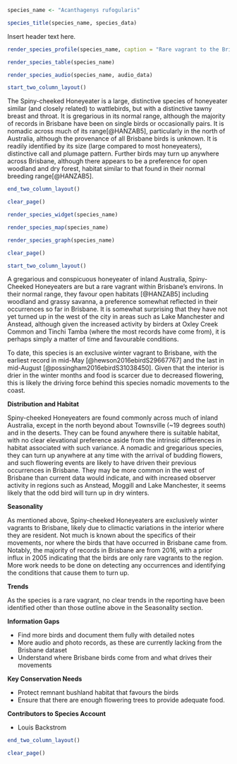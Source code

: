 ```r
species_name <- "Acanthagenys rufogularis"
```

```r
species_title(species_name, species_data)
```

Insert header text here.

```r
render_species_profile(species_name, caption = "Rare vagrant to the Brisbane region, with only a handful of records, all in winter months indicating seasonal movements. Common throughout the interior of Australia but rarely makes it to the coast.")
```

```r
render_species_table(species_name)
```

```r
render_species_audio(species_name, audio_data)
```

```r
start_two_column_layout()
```

The Spiny-cheeked Honeyeater is a large, distinctive species of honeyeater similar (and closely related) to wattlebirds, but with a distinctive tawny breast and throat. It is gregarious in its normal range, although the majority of records in Brisbane have been on single birds or occasionally pairs. It is nomadic across much of its range[@HANZAB5], particularly in the north of Australia, although the provenance of all Brisbane birds is unknown. It is readily identified by its size (large compared to most honeyeaters), distinctive call and plumage pattern. Further birds may turn up anywhere across Brisbane, although there appears to be a preference for open woodland and dry forest, habitat similar to that found in their normal breeding range[@HANZAB5].

```r
end_two_column_layout()
```

```r
clear_page()
```

```r
render_species_widget(species_name)
```

```r
render_species_map(species_name)
```

```r
render_species_graph(species_name)
```

```r
clear_page()
```

```r
start_two_column_layout()
```

A gregarious and conspicuous honeyeater of inland Australia, Spiny-Cheeked Honeyeaters are but a rare vagrant within Brisbane's environs. In their normal range, they favour open habitats [@HANZAB5] including woodland and grassy savanna, a preference somewhat reflected in their occurrences so far in Brisbane. It is somewhat surprising that they have not yet turned up in the west of the city in areas such as Lake Manchester and Anstead, although given the increased activity by birders at Oxley Creek Common and Tinchi Tamba (where the most records have come from), it is perhaps simply a matter of time and favourable conditions.

To date, this species is an exclusive winter vagrant to Brisbane, with the earliest record in mid-May [@hewson2016ebirdS29667767] and the last in mid-August [@possingham2016ebirdS31038450]. Given that the interior is drier in the winter months and food is scarcer due to decreased flowering, this is likely the driving force behind this species nomadic movements to the coast.

**Distribution and Habitat**

Spiny-cheeked Honeyeaters are found commonly across much of inland Australia, except in the north beyond about Townsville (~19 degrees south) and in the deserts. They can be found anywhere there is suitable habitat, with no clear elevational preference aside from the intrinsic differences in habitat associated with such variance. A nomadic and gregarious species, they can turn up anywhere at any time with the arrival of budding flowers, and such flowering events are likely to have driven their previous occurrences in Brisbane. They may be more common in the west of Brisbane than current data would indicate, and with increased observer activity in regions such as Anstead, Moggill and Lake Manchester, it seems likely that the odd bird will turn up in dry winters.

**Seasonality**

As mentioned above, Spiny-cheeked Honeyeaters are exclusively winter vagrants to Brisbane, likely due to climactic variations in the interior where they are resident. Not much is known about the specifics of their movements, nor where the birds that have occurred in Brisbane came from. Notably, the majority of records in Brisbane are from 2016, with a prior influx in 2005 indicating that the birds are only rare vagrants to the region. More work needs to be done on detecting any occurrences and identifying the conditions that cause them to turn up.

**Trends**

As the species is a rare vagrant, no clear trends in the reporting have been identified other than those outline above in the Seasonality section.

**Information Gaps**

- Find more birds and document them fully with detailed notes
- More audio and photo records, as these are currently lacking from the Brisbane dataset
- Understand where Brisbane birds come from and what drives their movements

**Key Conservation Needs**

- Protect remnant bushland habitat that favours the birds
- Ensure that there are enough flowering trees to provide adequate food.

**Contributors to Species Account**

- Louis Backstrom

```r
end_two_column_layout()
```

```r
clear_page()
```
